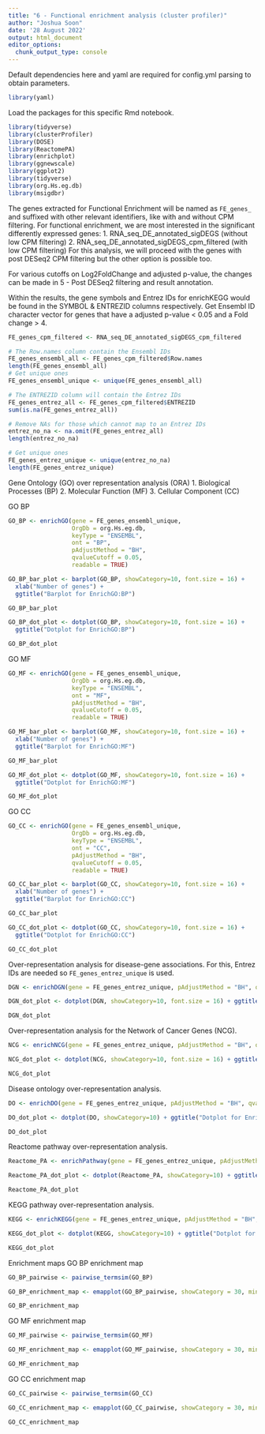```yaml
---
title: "6 - Functional enrichment analysis (cluster profiler)"
author: "Joshua Soon"
date: '28 August 2022'
output: html_document
editor_options: 
  chunk_output_type: console
---
```




Default dependencies here and yaml are required for config.yml parsing to obtain parameters.
```r
library(yaml)
```



Load the packages for this specific Rmd notebook.
```r
library(tidyverse)
library(clusterProfiler)
library(DOSE)
library(ReactomePA)
library(enrichplot)
library(ggnewscale)
library(ggplot2)
library(tidyverse)
library(org.Hs.eg.db)
library(msigdbr)
```



The genes extracted for Functional Enrichment will be named as `FE_genes_` and suffixed with other relevant identifiers, like with and without CPM filtering.
For functional enrichment, we are most interested in the significant differently expressed genes:
1. RNA_seq_DE_annotated_sigDEGS (without low CPM filtering)
2. RNA_seq_DE_annotated_sigDEGS_cpm_filtered (with low CPM filtering)
For this analysis, we will proceed with the genes with post DESeq2 CPM filtering but the other option is possible too.

For various cutoffs on Log2FoldChange and adjusted p-value, the changes can be made in 5 - Post DESeq2 filtering and result annotation.

Within the results, the gene symbols and Entrez IDs for enrichKEGG would be found in the SYMBOL & ENTREZID columns respectively.
Get Ensembl ID character vector for genes that have a adjusted p-value < 0.05 and a Fold change > 4.
```r
FE_genes_cpm_filtered <- RNA_seq_DE_annotated_sigDEGS_cpm_filtered

# The Row.names column contain the Ensembl IDs
FE_genes_ensembl_all <- FE_genes_cpm_filtered$Row.names
length(FE_genes_ensembl_all)
# Get unique ones
FE_genes_ensembl_unique <- unique(FE_genes_ensembl_all)

# The ENTREZID column will contain the Entrez IDs
FE_genes_entrez_all <- FE_genes_cpm_filtered$ENTREZID
sum(is.na(FE_genes_entrez_all))

# Remove NAs for those which cannot map to an Entrez IDs
entrez_no_na <- na.omit(FE_genes_entrez_all)
length(entrez_no_na)

# Get unique ones
FE_genes_entrez_unique <- unique(entrez_no_na)
length(FE_genes_entrez_unique)
```



Gene Ontology (GO) over representation analysis (ORA)
1. Biological Processes (BP)
2. Molecular Function (MF)
3. Cellular Component (CC)

GO BP
```r
GO_BP <- enrichGO(gene = FE_genes_ensembl_unique,
                  OrgDb = org.Hs.eg.db,
                  keyType = "ENSEMBL",
                  ont = "BP",
                  pAdjustMethod = "BH",
                  qvalueCutoff = 0.05,
                  readable = TRUE)

GO_BP_bar_plot <- barplot(GO_BP, showCategory=10, font.size = 16) +
  xlab("Number of genes") +
  ggtitle("Barplot for EnrichGO:BP")

GO_BP_bar_plot

GO_BP_dot_plot <- dotplot(GO_BP, showCategory=10, font.size = 16) +
  ggtitle("Dotplot for EnrichGO:BP")

GO_BP_dot_plot
```

GO MF
```r
GO_MF <- enrichGO(gene = FE_genes_ensembl_unique,
                  OrgDb = org.Hs.eg.db,
                  keyType = "ENSEMBL",
                  ont = "MF",
                  pAdjustMethod = "BH",
                  qvalueCutoff = 0.05,
                  readable = TRUE)

GO_MF_bar_plot <- barplot(GO_MF, showCategory=10, font.size = 16) +
  xlab("Number of genes") +
  ggtitle("Barplot for EnrichGO:MF")

GO_MF_bar_plot

GO_MF_dot_plot <- dotplot(GO_MF, showCategory=10, font.size = 16) +
  ggtitle("Dotplot for EnrichGO:MF")

GO_MF_dot_plot
```

GO CC
```r
GO_CC <- enrichGO(gene = FE_genes_ensembl_unique,
                  OrgDb = org.Hs.eg.db,
                  keyType = "ENSEMBL",
                  ont = "CC",
                  pAdjustMethod = "BH",
                  qvalueCutoff = 0.05,
                  readable = TRUE)

GO_CC_bar_plot <- barplot(GO_CC, showCategory=10, font.size = 16) +
  xlab("Number of genes") +
  ggtitle("Barplot for EnrichGO:CC")

GO_CC_bar_plot

GO_CC_dot_plot <- dotplot(GO_CC, showCategory=10, font.size = 16) +
  ggtitle("Dotplot for EnrichGO:CC")

GO_CC_dot_plot
```



Over-representation analysis for disease-gene associations.
For this, Entrez IDs are needed so `FE_genes_entrez_unique` is used.
```r
DGN <- enrichDGN(gene = FE_genes_entrez_unique, pAdjustMethod = "BH", qvalueCutoff = 0.05, readable = TRUE)

DGN_dot_plot <- dotplot(DGN, showCategory=10, font.size = 16) + ggtitle("Dotplot for EnrichDGN")

DGN_dot_plot
```



Over-representation analysis for the Network of Cancer Genes (NCG).
```r
NCG <- enrichNCG(gene = FE_genes_entrez_unique, pAdjustMethod = "BH", qvalueCutoff = 0.05, readable = TRUE)

NCG_dot_plot <- dotplot(NCG, showCategory=10, font.size = 16) + ggtitle("Dotplot for EnrichNCG")

NCG_dot_plot
```



Disease ontology over-representation analysis.
```r
DO <- enrichDO(gene = FE_genes_entrez_unique, pAdjustMethod = "BH", qvalueCutoff = 0.05, readable = TRUE)

DO_dot_plot <- dotplot(DO, showCategory=10) + ggtitle("Dotplot for EnrichDO")

DO_dot_plot
```



Reactome pathway over-representation analysis.
```r
Reactome_PA <- enrichPathway(gene = FE_genes_entrez_unique, pAdjustMethod = "BH", qvalueCutoff = 0.05, readable=TRUE)

Reactome_PA_dot_plot <- dotplot(Reactome_PA, showCategory=10) + ggtitle("Dotplot for Reactome pathway")

Reactome_PA_dot_plot
```



KEGG pathway over-representation analysis.
```r
KEGG <- enrichKEGG(gene = FE_genes_entrez_unique, pAdjustMethod = "BH", qvalueCutoff = 0.05)

KEGG_dot_plot <- dotplot(KEGG, showCategory=10) + ggtitle("Dotplot for EnrichKEGG")

KEGG_dot_plot
```



Enrichment maps
GO BP enrichment map
```r
GO_BP_pairwise <- pairwise_termsim(GO_BP)

GO_BP_enrichment_map <- emapplot(GO_BP_pairwise, showCategory = 30, min_edge = 0.2, cex_label_category = 1)

GO_BP_enrichment_map
```

GO MF enrichment map
```r
GO_MF_pairwise <- pairwise_termsim(GO_MF)

GO_MF_enrichment_map <- emapplot(GO_MF_pairwise, showCategory = 30, min_edge = 0.2, cex_label_category = 1)

GO_MF_enrichment_map
```

GO CC enrichment map
```r
GO_CC_pairwise <- pairwise_termsim(GO_CC)

GO_CC_enrichment_map <- emapplot(GO_CC_pairwise, showCategory = 30, min_edge = 0.2, cex_label_category = 1)

GO_CC_enrichment_map
```
